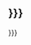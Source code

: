 <includeonly>
== {{{讨论主题|{{{討論主題|}}}}}} ==
{{sub</includeonly><includeonly>st:讨论并签名|{{{讨论正文|{{{討論正文|}}}}}}}}</includeonly>